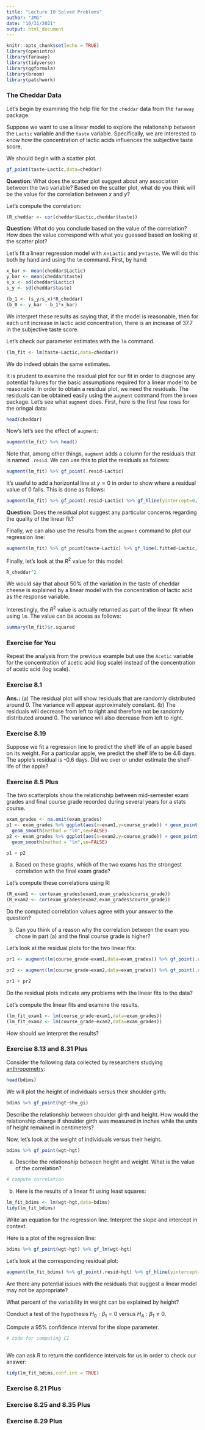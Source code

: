 ```yaml
---
title: "Lecture 10 Solved Problems"
author: "JMG"
date: "10/31/2021"
output: html_document
---
```


```r
knitr::opts_chunk$set(echo = TRUE)
library(openintro)
library(faraway)
library(tidyverse)
library(ggformula)
library(broom)
library(patchwork)
```


### The Cheddar Data

Let's begin by examining the help file for the `cheddar` data from the `faraway` package. 

Suppose we want to use a linear model to explore the relationship between the `Lactic` variable and the `taste` variable. Specifically, we are interested to know how the concentration of lactic acids influences the subjective taste score.

We should begin with a scatter plot.

```r
gf_point(taste~Lactic,data=cheddar)
```


**Question:** What does the scatter plot suggest about any association between the two variable? Based on the scatter plot, what do you think will be the value for the correlation between $x$ and $y$? 

Let's compute the correlation:

```r
(R_cheddar <- cor(cheddar$Lactic,cheddar$taste))
```

**Question:** What do you conclude based on the value of the correlation? How does the value correspond with what you guessed based on looking at the scatter plot? 

Let's fit a linear regression model with $x$=`Lactic` and $y$=`taste`. We will do this both by hand and using the `lm` command. First, by hand:

```r
x_bar <- mean(cheddar$Lactic)
y_bar <- mean(cheddar$taste)
s_x <- sd(cheddar$Lactic)
s_y <- sd(cheddar$taste)

(b_1 <- (s_y/s_x)*R_cheddar)
(b_0 <- y_bar - b_1*x_bar)

```

We interpret these results as saying that, if the model is reasonable, then for each unit increase in lactic acid concentration, there is an increase of 37.7 in the subjective taste score. 

Let's check our parameter estimates with the `lm` command. 

```r
(lm_fit <- lm(taste~Lactic,data=cheddar))
```

We do indeed obtain the same estimates. 

It is prudent to examine the residual plot for our fit in order to diagnose any potential failures for the basic assumptions required for a linear model to be reasonable. In order to obtain a residual plot, we need the residuals. The residuals can be obtained easily using the `augment` command from the `broom` package. Let's see what `augment` does. First, here is the first few rows for the oringal data:

```r
head(cheddar)
```

Now's let's see the effect of `augment`:

```r
augment(lm_fit) %>% head()
```
Note that, among other things, `augment` adds a column for the residuals that is named `.resid`. We can use this to plot the residuals as follows:

```r
augment(lm_fit) %>% gf_point(.resid~Lactic)
```

It's useful to add a horizontal line at $y=0$ in order to show where a residual value of 0 falls. This is done as follows:

```r
augment(lm_fit) %>% gf_point(.resid~Lactic) %>% gf_hline(yintercept=0,lwd=1,linetype="dashed")
```

**Question:** Does the residual plot suggest any particular concerns regarding the quality of the linear fit? 

Finally, we can also use the results from the `augment` command to plot our regression line:

```r
augment(lm_fit) %>% gf_point(taste~Lactic) %>% gf_line(.fitted~Lactic,lwd=1,color="blue")
```

Finally, let's look at the $R^2$ value for this model:

```r
R_cheddar^2
```

We would say that about 50% of the variation in the taste of cheddar cheese is explained by a linear model with the concentration of lactic acid as the response variable. 

Interestingly, the $R^2$ value is actually returned as part of the linear fit when using `lm`. The value can be access as follows:

```r
summary(lm_fit)$r.squared
```

### Exercise for You

Repeat the analysis from the previous example but use the `Acetic` variable for the concentration of acetic acid (log scale) instead of the concentration of acetic acid (log scale). 


### Exercise 8.1

**Ans.:** (a) The residual plot will show residuals that are randomly distributed around 0. The variance will appear approximately constant. (b) The residuals will decrease from left to right and therefore not be randomly distributed around 0. The variance will also decrease from left to right. 


### Exercise 8.19

Suppose we fit a regression line to predict the shelf life of an apple based on its weight. For a particular apple, we predict the shelf life to be 4.6 days. The apple's residual is -0.6 days. Did we over or under estimate the shelf-life of the apple? 

### Exercise 8.5 Plus

The two scatterplots show the relationship between mid-semester exam grades and final course grade recorded during several years for a stats course. 

```r
exam_grades <- na.omit(exam_grades)
p1 <- exam_grades %>% ggplot(aes(x=exam1,y=course_grade)) + geom_point() + 
  geom_smooth(method = "lm",se=FALSE)
p2 <- exam_grades %>% ggplot(aes(x=exam2,y=course_grade)) + geom_point() + 
  geom_smooth(method = "lm",se=FALSE)

p1 + p2

```
 
 
 
(a) Based on these graphs, which of the two exams has the strongest correlation with the final exam grade? 



Let's compute these correlations using R:

```r
(R_exam1 <- cor(exam_grades$exam1,exam_grades$course_grade))
(R_exam2 <- cor(exam_grades$exam2,exam_grades$course_grade))
```

Do the computed correlation values agree with your answer to the question? 


(b) Can you think of a reason why the correlation between the exam you chose in 
part (a) and the final course grade is higher? 

Let's look at the residual plots for the two linear fits:

```r
pr1 <- augment(lm(course_grade~exam1,data=exam_grades)) %>% gf_point(.resid~exam1) %>% gf_hline(yintercept=0,lwd=1,linetype="dashed")

pr2 <- augment(lm(course_grade~exam2,data=exam_grades)) %>% gf_point(.resid~exam2) %>% gf_hline(yintercept=0,lwd=1,linetype="dashed")

pr1 + pr2

```


Do the residual plots indicate any problems with the linear fits to the data? 

Let's compute the linear fits and examine the results.

```r
(lm_fit_exam1 <- lm(course_grade~exam1,data=exam_grades))
(lm_fit_exam2 <- lm(course_grade~exam2,data=exam_grades))
```


How should we interpret the results? 


### Exercise 8.13 and 8.31 Plus

Consider the following data collected by researchers studying [anthropometry](https://en.wikipedia.org/wiki/Anthropometry):

```r
head(bdims)
```

We will plot the height of individuals versus their shoulder girth:

```r
bdims %>% gf_point(hgt~sho_gi)
```

Describe the relationship between shoulder girth and height. How would the relationship change if shoulder girth was measured in inches while the units of height remained in centimeters? 

Now, let's look at the weight of individuals versus their height.

```r
bdims %>% gf_point(wgt~hgt)
```

(a) Describe the relationship between height and weight. What is the value of the correlation? 

```r
# compute correlation

```



(b) Here is the results of a linear fit using least squares:

```r
lm_fit_bdims <- lm(wgt~hgt,data=bdims)
tidy(lm_fit_bdims)
```

Write an equation for the regression line. Interpret the slope and intercept in context. 


Here is a plot of the regression line:

```r
bdims %>% gf_point(wgt~hgt) %>% gf_lm(wgt~hgt)
```

Let's look at the corresponding residual plot:

```r
augment(lm_fit_bdims) %>% gf_point(.resid~hgt) %>% gf_hline(yintercept=0,lwd=1,linetype="dashed")
```

Are there any potential issues with the residuals that suggest a linear model may not be appropriate? 


What percent of the variability in weight can be explained by height? 


Conduct a test of the hypothesis $H_{0}:\beta_{1}=0$ versus $H_{A}:\beta_{1} \neq 0$. 


Compute a 95% confidence interval for the slope parameter. 

```r
# code for computing CI



```

We can ask R to return the confidence intervals for us in order to check our answer:

```r
tidy(lm_fit_bdims,conf.int = TRUE)
```


### Exercise 8.21 Plus



### Exercise 8.25 and 8.35 Plus



### Exercise 8.29 Plus








 